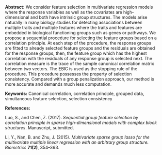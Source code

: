 <span>**Abstract:**</span> We consider feature selection in multivariate
regression models where the response variables as well as the covariates
are high-dimensional and both have intrinsic group structures. The
models arise naturally in many biology studies for detecting
associations between multiple traits and multiple features where the
traits and features are embedded in biological functioning groups such
as genes or pathways. We propose a sequential procedure for selecting
the feature groups based on a correlation principle. At each step of the
procedure, the response groups are fitted to already selected feature
groups and the residuals are obtained for the response groups, then, the
feature group which has the highest correlation with the residuals of
any response group is selected next. The correlation measure is the
trace of the sample canonical correlation matrix between two vectors.
The EBIC is used as the stopping rule of the procedure. This procedure
possesses the property of selection consistency. Compared with a group
penalization approach, our method is more accurate and demands much less
computation.

<span>**Keywords:**</span> Canonical correlation, correlation principle,
grouped data, simultaneous feature selection, selection consistency

<span>**References:**</span>

Luo, S., and Chen, Z. (2017). *Sequential group feature selection by
correlation principle in sparse high-dimensional models with complex
block structures*. Manuscript, submitted.

Li, Y., Nan, B. and Zhu, J. (2015). *Multivariate sparse group lasso for
the multivariate multiple linear regression with an arbitrary group
structure.* *Biometrics* **71(2)**, 354–363.
